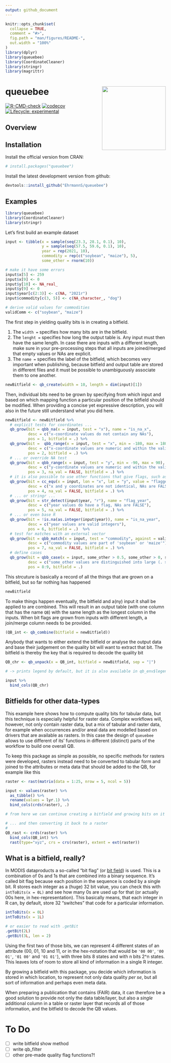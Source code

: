 ```yaml
---
output: github_document
---
```


<!-- README.md is generated from README.Rmd. Please edit that file -->

```r
knitr::opts_chunk$set(
  collapse = TRUE,
  comment = "#>",
  fig.path = "man/figures/README-",
  out.width = "100%"
)
library(dplyr)
library(queuebee)
library(CoordinateCleaner)
library(stringr)
library(magrittr)
```

# queuebee <a href='https://github.com/luckinet/queuebee/'><img src='man/figures/logo.svg' align="right" height="200" /></a>

<!-- badges: start -->
<!-- [![CRAN\_Status\_Badge](http://www.r-pkg.org/badges/version/)](https://cran.r-project.org/package=) -->
<!-- [![DOI](https://zenodo.org/badge/DOI/)](https://doi.org/) -->

[![R-CMD-check](https://github.com/luckinet/queuebee/workflows/R-CMD-check/badge.svg)](https://github.com/luckinet/queuebee/actions)
[![codecov](https://codecov.io/gh/luckinet/queuebee/branch/master/graph/badge.svg?token=hjppymcGr3)](https://codecov.io/gh/luckinet/queuebee)
[![Lifecycle: experimental](https://img.shields.io/badge/lifecycle-experimental-orange.svg)](https://lifecycle.r-lib.org/articles/stages.html#experimental)

<!-- [![](http://cranlogs.r-pkg.org/badges/grand-total/)](https://cran.r-project.org/package=) -->
<!-- badges: end -->

## Overview




## Installation

Install the official version from CRAN:

```r
# install.packages("queuebee")
```

Install the latest development version from github:

```r
devtools::install_github("EhrmannS/queuebee")
```


## Examples

```r
library(queuebee)
library(CoordinateCleaner)
library(stringr)
```

Let's first build an example dataset

```r
input <- tibble(x = sample(seq(23.3, 28.1, 0.1), 10),
                y = sample(seq(57.5, 59.6, 0.1), 10),
                year = rep(2021, 10),
                commodity = rep(c("soybean", "maize"), 5),
                some_other = rnorm(10))

# make it have some errors
input$x[5] <- 259
input$x[9] <- 0
input$y[10] <- NA_real_
input$y[9] <- 0
input$year[c(2:3)] <- c(NA, "2021r")
input$commodity[c(3, 5)] <- c(NA_character_, "dog")

# derive valid values for commodities
validComm <- c("soybean", "maize")
```

The first step in yielding quality bits is in creating a bitfield.

  1. The `width = ` specifies how many bits are in the bitfield.
  2. The `lenght = ` specifies how long the output table is. Any input must then have the same length. In case there are inputs with a different length, make sure in your pre-processing steps that all inputs are joined/merged that empty values or NAs are explicit.
  3. The `name = ` specifies the label of the bitfield, which becomes very important when publishing, because bitfield and output table are stored in different files and it must be possible to unambiguously associate them to one another.

```r
newBitfield <- qb_create(width = 10, length = dim(input)[1])
```

Then, individual bits need to be grown by specifying from which input and based on which mapping function a particular position of the bitfield should be modified. When providing a concise yet expressive description, you will also in the future still understand what you did here.

```r
newBitfield <- newBitfield %>%
  # explicit tests for coordinates ...
  qb_grow(bit = qbb_na(x = input, test = "x"), name = "is_na_x",
          desc = c("x-coordinate values do not contain any NAs"),
          pos = 1, bitfield = .) %>%
  qb_grow(bit =  qbb_range(x = input, test = "x", min = -180, max = 180), name = "range_1_x",
          desc = c("x-coordinate values are numeric and within the valid WGS84 range"),
          pos = 2, bitfield = .) %>%
  # ... or override NA test
  qb_grow(bit = qbb_range(x = input, test = "y", min = -90, max = 90), name = "range_1_y",
          desc = c("y-coordinate values are numeric and within the valid WGS84 range, NAs are FALSE"),
          pos = 3, na_val = FALSE, bitfield = .) %>%
  # it is also possible to use other functions that give flags, such as from CoordinateCleaner ...
  qb_grow(bit = cc_equ(x = input, lon = "x", lat = "y", value = "flagged"), name = "equal_coords",
          desc = c("x and y coordinates are not identical, NAs are FALSE"),
          pos = 4, na_val = FALSE, bitfield = .) %>%
  # ... or stringr ...
  qb_grow(bit = str_detect(input$year, "r"), name = "flag_year",
          desc = c("year values do have a flag, NAs are FALSE"),
          pos = 5, na_val = FALSE, bitfield = .) %>%
  # ... or even base R
  qb_grow(bit = !is.na(as.integer(input$year)), name = "is_na_year",
          desc = c("year values are valid integers"),
          pos = 6, bitfield = .)  %>%
  # test for matches with an external vector
  qb_grow(bit = qbb_match(x = input, test = "commodity", against = validComm), name = "match_commodities",
          desc = c("commodity values are part of 'soybean' or 'maize'"),
          pos = 7, na_val = FALSE, bitfield = .) %>%
  # define cases
  qb_grow(bit = qbb_case(x = input, some_other > 0.5, some_other > 0, some_other < 0, exclusive = FALSE), name = "cases_some_other",
          desc = c("some_other values are distinguished into large (. > 0.5), medium (. > 0) and small (. < 0)"),
          pos = 8:9, bitfield = .)
```

This strcuture is basically a record of all the things that are grown on a bitfield, but so far nothing has happened

```r
newBitfield
```

To make things happen eventually, the bitfield and a(ny) input it shall be applied to are combined. This will result in an output table (with one column that has the name `QB`) with the same length as the longest column in the inputs. When bit flags are grown from inputs with different length, a join/merge column needs to be provided.

```r
(QB_int <- qb_combine(bitfield = newBitfield))
```

Anybody that wants to either extend the bitfield or analyse the output data and base their judgement on the quality bit will want to extract that bit. The bitfield is thereby the key that is required to decode the quality bit

```r
QB_chr <- qb_unpack(x = QB_int, bitfield = newBitfield, sep = "|") 

# -> prints legend by default, but it is also available in qb_env$legend

input %>% 
  bind_cols(QB_chr)
```


## Bitfields for other data-types

This example here shows how to compute quality bits for tabular data, but this technique is especially helpful for raster data. Complex workflows will, however, not only contain raster data, but a mix of tabular and raster data, for example when occurrences and/or areal data are modelled based on drivers that are available as rasters. In this case the design of `queuebee` allows to use different of its' functions in different (distinct) parts of the workflow to build one overall QB. 

To keep this package as simple as possible, no specific methods for rasters were developed, rasters instead need to be converted to tabular form and joined to the attributes or meta data that should be added to the QB, for example like this

```r
raster <- rast(matrix(data = 1:25, nrow = 5, ncol = 5))

input <- values(raster) %>% 
  as_tibble() %>% 
  rename(values = lyr.1) %>% 
  bind_cols(crds(raster), .)

# from here we can continue creating a bitfield and growing bits on it just like shown above...

# ... and then converting it back to a raster
# 
QB_rast <- crds(raster) %>% 
  bind_cols(QB_int) %>% 
  rast(type="xyz", crs = crs(raster), extent = ext(raster))
```


## What is a bitfield, really?

In MODIS dataproducts a so-called "bit flag" (or [bit field](https://en.wikipedia.org/wiki/Bit_field)) is used. This is a combination of 0s and 1s that are combined into a binary sequence. It's called bit flag because each position in the sequence is coded by a single bit. R stores each integer as a (huge) 32 bit value, you can check this with `intToBits(x = 0L)` and see how many 0s are used up for that (or actually 00s here, in hex-representation). This basically means, that each integer in R can, by default, store 32 "switches" that code for a particular information.

```r
intToBits(x = 0L)
intToBits(x = 1L)

# or easier to read with .getBit
.getBit(2L)
.getBit(3L, len = 2)
```

Using the first two of those bits, we can represent 4 different states of an attribute (00, 01, 10 and 11, or in the hex-notation that would be `'00 00'`, `'00 01'`, `'01 00'` and `'01 01'`), with three bits 8 states and with n bits 2^n states. This leaves lots of room to store all kind of information in a single R integer.

By growing a bitfield with this package, you decide which information is stored in which location, to represent not only data quality *per se*, but all sort of information and perhaps even meta data.

When preparing a publication that contains (FAIR) data, it can therefore be a good solution to provide not only the data table/layer, but also a *single* additional column in a table or raster layer that records all of those information, and the bitfield to decode the QB values.



# To Do

- [ ] write bitfield show method
- [ ] write qb_filter
- [ ] other pre-made quality flag functions?!

